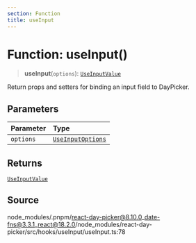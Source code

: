 ```yaml
---
section: Function
title: useInput
---
```


# Function: useInput()

> **useInput**(`options`): [`UseInputValue`](/docs/api/main/interfaces/UseInputValue.mdx)

Return props and setters for binding an input field to DayPicker.

## Parameters

| Parameter | Type |
| :------ | :------ |
| `options` | [`UseInputOptions`](/docs/api/main/interfaces/UseInputOptions.mdx) |

## Returns

[`UseInputValue`](/docs/api/main/interfaces/UseInputValue.mdx)

## Source

node\_modules/.pnpm/react-day-picker@8.10.0\_date-fns@3.3.1\_react@18.2.0/node\_modules/react-day-picker/src/hooks/useInput/useInput.ts:78
